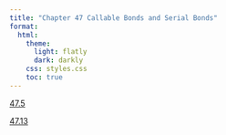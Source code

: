 ```yaml
---
title: "Chapter 47 Callable Bonds and Serial Bonds"
format:
  html:
    theme:
      light: flatly
      dark: darkly
    css: styles.css
    toc: true
---
```


[47.5](./47.5.qmd)

[47.13](./47.13.qmd)